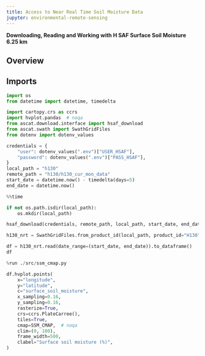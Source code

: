```yaml
---
title: Access to Near Real Time Soil Moisture Data
jupyter: environmental-remote-sensing
---
```


**Downloading, Reading and Working with H SAF Surface Soil Moisture 6.25 km**


## Overview


## Imports


```python
import os
from datetime import datetime, timedelta

import cartopy.crs as ccrs
import hvplot.pandas  # noqa
from ascat.download.interface import hsaf_download
from ascat.swath import SwathGridFiles
from dotenv import dotenv_values
```

```python
credentials = {
    "user": dotenv_values(".env")["USER_HSAF"],
    "password": dotenv_values(".env")["PASS_HSAF"],
}
local_path = "h130"
remote_path = "h130/h130_cur_mon_data"
start_date = datetime.now() - timedelta(days=5)
end_date = datetime.now()
```

```python
%%time

if not os.path.isdir(local_path):
    os.mkdir(local_path)

hsaf_download(credentials, remote_path, local_path, start_date, end_date, limit=5)
```

```python
h130_nrt = SwathGridFiles.from_product_id(local_path, product_id="H130")
```

```python
df = h130_nrt.read(date_range=(start_date, end_date)).to_dataframe()
df
```

```python
%run ./src/ssm_cmap.py

df.hvplot.points(
    x="longitude",
    y="latitude",
    c="surface_soil_moisture",
    x_sampling=0.16,
    y_sampling=0.16,
    rasterize=True,
    crs=ccrs.PlateCarree(),
    tiles=True,
    cmap=SSM_CMAP,  # noqa
    clim=(0, 100),
    frame_width=500,
    clabel="Surface soil moisture (%)",
)
```
